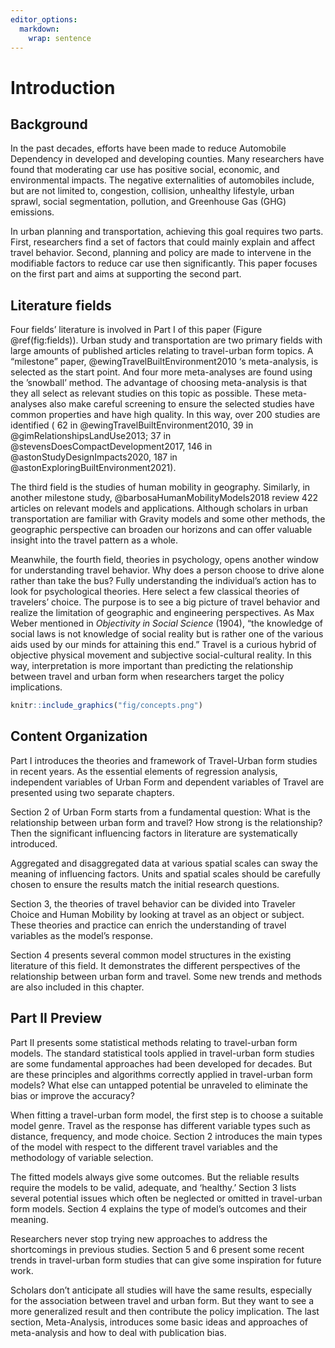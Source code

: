 ```yaml
---
editor_options: 
  markdown: 
    wrap: sentence
---
```


<!-- # (PART\*) Part I Theories and Framework {-}  -->

# Introduction {#intro}

## Background

In the past decades, efforts have been made to reduce Automobile Dependency in developed and developing counties.
Many researchers have found that moderating car use has positive social, economic, and environmental impacts.
The negative externalities of automobiles include, but are not limited to, congestion, collision, unhealthy lifestyle, urban sprawl, social segmentation, pollution, and Greenhouse Gas (GHG) emissions.

In urban planning and transportation, achieving this goal requires two parts.
First, researchers find a set of factors that could mainly explain and affect travel behavior.
Second, planning and policy are made to intervene in the modifiable factors to reduce car use then significantly.
This paper focuses on the first part and aims at supporting the second part.

## Literature fields

Four fields' literature is involved in Part I of this paper (Figure \@ref(fig:fields)).
Urban study and transportation are two primary fields with large amounts of published articles relating to travel-urban form topics.
A "milestone" paper, @ewingTravelBuiltEnvironment2010 's meta-analysis, is selected as the start point.
And four more meta-analyses are found using the 'snowball' method.
The advantage of choosing meta-analysis is that they all select as relevant studies on this topic as possible.
These meta-analyses also make careful screening to ensure the selected studies have common properties and have high quality.
In this way, over 200 studies are identified ( 62 in @ewingTravelBuiltEnvironment2010, 39 in @gimRelationshipsLandUse2013; 37 in @stevensDoesCompactDevelopment2017, 146 in @astonStudyDesignImpacts2020, 187 in @astonExploringBuiltEnvironment2021).

The third field is the studies of human mobility in geography.
Similarly, in another milestone study, @barbosaHumanMobilityModels2018 review 422 articles on relevant models and applications.
Although scholars in urban transportation are familiar with Gravity models and some other methods, the geographic perspective can broaden our horizons and can offer valuable insight into the travel pattern as a whole.

Meanwhile, the fourth field, theories in psychology, opens another window for understanding travel behavior.
Why does a person choose to drive alone rather than take the bus?
Fully understanding the individual's action has to look for psychological theories.
Here select a few classical theories of travelers' choice.
The purpose is to see a big picture of travel behavior and realize the limitation of geographic and engineering perspectives.
As Max Weber mentioned in *Objectivity in Social Science* (1904), "the knowledge of social laws is not knowledge of social reality but is rather one of the various aids used by our minds for attaining this end." Travel is a curious hybrid of objective physical movement and subjective social-cultural reality.
In this way, interpretation is more important than predicting the relationship between travel and urban form when researchers target the policy implications.

```r
knitr::include_graphics("fig/concepts.png")
```

## Content Organization

<!-- @ref(struc) -->

Part I introduces the theories and framework of Travel-Urban form studies in recent years.
As the essential elements of regression analysis, independent variables of Urban Form and dependent variables of Travel are presented using two separate chapters.

Section 2 of Urban Form starts from a fundamental question: What is the relationship between urban form and travel?
How strong is the relationship?
Then the significant influencing factors in literature are systematically introduced.

Aggregated and disaggregated data at various spatial scales can sway the meaning of influencing factors.
Units and spatial scales should be carefully chosen to ensure the results match the initial research questions.

Section 3, the theories of travel behavior can be divided into Traveler Choice and Human Mobility by looking at travel as an object or subject.
These theories and practice can enrich the understanding of travel variables as the model's response.

Section 4 presents several common model structures in the existing literature of this field.
It demonstrates the different perspectives of the relationship between urban form and travel.
Some new trends and methods are also included in this chapter.

## Part II Preview

Part II presents some statistical methods relating to travel-urban form models.
The standard statistical tools applied in travel-urban form studies are some fundamental approaches had been developed for decades.
But are these principles and algorithms correctly applied in travel-urban form models?
What else can untapped potential be unraveled to eliminate the bias or improve the accuracy?

When fitting a travel-urban form model, the first step is to choose a suitable model genre.
Travel as the response has different variable types such as distance, frequency, and mode choice.
Section 2 introduces the main types of the model with respect to the different travel variables and the methodology of variable selection.

The fitted models always give some outcomes.
But the reliable results require the models to be valid, adequate, and 'healthy.' Section 3 lists several potential issues which often be neglected or omitted in travel-urban form models.
Section 4 explains the type of model's outcomes and their meaning.

Researchers never stop trying new approaches to address the shortcomings in previous studies.
Section 5 and 6 present some recent trends in travel-urban form studies that can give some inspiration for future work.

Scholars don't anticipate all studies will have the same results, especially for the association between travel and urban form.
But they want to see a more generalized result and then contribute the policy implication.
The last section, Meta-Analysis, introduces some basic ideas and approaches of meta-analysis and how to deal with publication bias.

<!-- the premise that further discussions continue. -->

<!-- Hence, the contents in this chapter are primarily from several textbooks [@casellaStatisticalInference2002; @montgomeryIntroductionLinearRegression2021;@ravishankerFirstCourseLinear2020] and lecture notes by Dr. Robert Fountain, Dr. Nadeeshani Jayasena, and Dr. Jong Sung Kim, rather than involving the front edge of techniques in the recent statistics literature. -->
